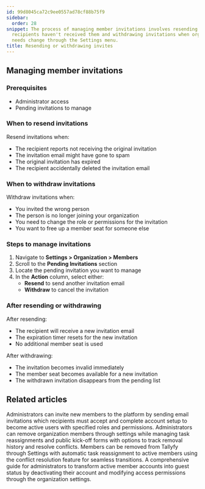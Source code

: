 ```yaml
---
id: 99d8045ca72c9ee0557ad78cf88b75f9
sidebar:
  order: 28
snippet: The process of managing member invitations involves resending emails when
  recipients haven't received them and withdrawing invitations when organizational
  needs change through the Settings menu.
title: Resending or withdrawing invites
---
```


## Managing member invitations

### Prerequisites
- Administrator access
- Pending invitations to manage

### When to resend invitations
Resend invitations when:
- The recipient reports not receiving the original invitation
- The invitation email might have gone to spam
- The original invitation has expired
- The recipient accidentally deleted the invitation email

### When to withdraw invitations
Withdraw invitations when:
- You invited the wrong person
- The person is no longer joining your organization
- You need to change the role or permissions for the invitation
- You want to free up a member seat for someone else

### Steps to manage invitations

1. Navigate to **Settings > Organization > Members**
2. Scroll to the **Pending Invitations** section
3. Locate the pending invitation you want to manage
4. In the **Action** column, select either:
   - **Resend** to send another invitation email
   - **Withdraw** to cancel the invitation

### After resending or withdrawing

After resending:
- The recipient will receive a new invitation email
- The expiration timer resets for the new invitation
- No additional member seat is used

After withdrawing:
- The invitation becomes invalid immediately
- The member seat becomes available for a new invitation
- The withdrawn invitation disappears from the pending list


## Related articles
<CardGrid>
<LinkTitleCard header="<b>Members > Invite and activate members</b>" href="/products/pro/documenting/members/how-to-invite-and-activate-members-on-tallyfy/" > Administrators can invite new members to the platform by sending email invitations which recipients must accept and complete account setup to become active users with specified roles and permissions. </LinkTitleCard>
<LinkTitleCard header="<b>Members > How to remove a member</b>" href="/products/pro/documenting/members/how-can-i-remove-a-member-from-my-tallyfy-organization/" > Administrators can remove organization members through settings while managing task reassignments and public kick-off forms with options to track removal history and resolve conflicts. </LinkTitleCard>
<LinkTitleCard header="<b>Org Settings > Remove a Member</b>" href="/products/pro/settings/org-settings/how-can-i-remove-a-member-from-my-tallyfy-organization/" > Members can be removed from Tallyfy through Settings with automatic task reassignment to active members using the conflict resolution feature for seamless transitions. </LinkTitleCard>
<LinkTitleCard header="<b>Members > Convert a member to a guest</b>" href="/products/pro/documenting/members/convert-member-to-guest/" > A comprehensive guide for administrators to transform active member accounts into guest status by deactivating their account and modifying access permissions through the organization settings. </LinkTitleCard>
</CardGrid>
